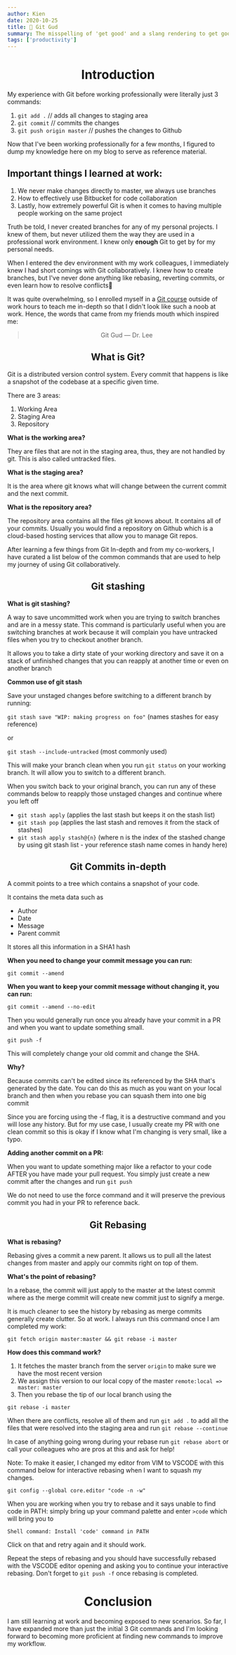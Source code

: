 ```yaml
---
author: Kien
date: 2020-10-25
title: 🍅 Git Gud
summary: The misspelling of 'get good' and a slang rendering to get good at a task or skill. It is used to heckle inexperienced players or newbies online in video games. My journey and experience with Git.
tags: ['productivity']
---
```


# <center>Introduction</center>

My experience with Git before working professionally were literally just 3 commands:

1. `git add .` // adds all changes to staging area
2. `git commit` // commits the changes
3. `git push origin master` // pushes the changes to Github

Now that I've been working professionally for a few months, I figured to dump my knowledge here on my blog to serve as reference material.

## Important things I learned at work:

1. We never make changes directly to master, we always use branches
2. How to effectively use Bitbucket for code collaboration
3. Lastly, how extremely powerful Git is when it comes to having multiple people working on the same project

Truth be told, I never created branches for any of my personal projects. I knew of them, but never utilized them the way they are used in a professional work environment. I knew only **enough** Git to get by for my personal needs.

When I entered the dev environment with my work colleagues, I immediately knew I had short comings with Git collaboratively. I knew how to create branches, but I've never done anything like rebasing, reverting commits, or even learn how to resolve conflicts🙈

It was quite overwhelming, so I enrolled myself in a <a href="https://frontendmasters.com/courses/git-in-depth/" target="_blank">Git course</a> outside of work hours to teach me in-depth so that I didn't look like such a noob at work. Hence, the words that came from my friends mouth which inspired me:

<blockquote>
  <center>Git Gud — Dr. Lee</center>
</blockquote>

## <center> What is Git? </center>

Git is a distributed version control system. Every commit that happens is like a snapshot of the codebase at a specific given time.

There are 3 areas:

1. Working Area
2. Staging Area
3. Repository

**What is the working area?**

They are files that are not in the staging area, thus, they are not handled by git. This is also called untracked files.

**What is the staging area?**

It is the area where git knows what will change between the current commit and the next commit.

**What is the repository area?**

The repository area contains all the files git knows about. It contains all of your commits. Usually you would find a repository on Github which is a cloud-based hosting services that allow you to manage Git repos.

After learning a few things from Git In-depth and from my co-workers, I have curated a list below of the common commands that are used to help my journey of using Git collaboratively.

## <center> Git stashing </center>

**What is git stashing?**

A way to save uncommitted work when you are trying to switch branches and are in a messy state. This command is particularly useful when you are switching branches at work because it will complain you have untracked files when you try to checkout another branch.

It allows you to take a dirty state of your working directory and save it on a stack of unfinished changes that you can reapply at another time or even on another branch

**Common use of git stash**

Save your unstaged changes before switching to a different branch by running:

`git stash save "WIP: making progress on foo"` (names stashes for easy reference)

or

`git stash --include-untracked` (most commonly used)

This will make your branch clean when you run `git status` on your working branch. It will allow you to switch to a different branch.

When you switch back to your original branch, you can run any of these commands below to reapply those unstaged changes and continue where you left off

- `git stash apply` (applies the last stash but keeps it on the stash list)
- `git stash pop` (applies the last stash and removes it from the stack of stashes)
- `git stash apply stash@{n}` (where n is the index of the stashed change by using git stash list - your reference stash name comes in handy here)

## <center> Git Commits in-depth </center>

A commit points to a tree which contains a snapshot of your code.

It contains the meta data such as

- Author
- Date
- Message
- Parent commit

It stores all this information in a SHA1 hash

**When you need to change your commit message you can run:**

`git commit --amend`

**When you want to keep your commit message without changing it, you can run:**

`git commit --amend --no-edit`

Then you would generally run once you already have your commit in a PR and when you want to update something small.

`git push -f`

This will completely change your old commit and change the SHA.

**Why?**

Because commits can't be edited since its referenced by the SHA that's generated by the date. You can do this as much as you want on your local branch and then when you rebase you can squash them into one big commit

Since you are forcing using the -f flag, it is a destructive command and you will lose any history. But for my use case, I usually create my PR with one clean commit so this is okay if I know what I'm changing is very small, like a typo.

**Adding another commit on a PR:**

When you want to update something major like a refactor to your code AFTER you have made your pull request. You simply just create a new commit after the changes and run `git push`

We do not need to use the force command and it will preserve the previous commit you had in your PR to reference back.

## <center> Git Rebasing </center>

**What is rebasing?**

Rebasing gives a commit a new parent. It allows us to pull all the latest changes from master and apply our commits right on top of them.

**What's the point of rebasing?**

In a rebase, the commit will just apply to the master at the latest commit where as the merge commit will create new commit just to signify a merge.

It is much cleaner to see the history by rebasing as merge commits generally create clutter. So at work. I always run this command once I am completed my work:

`git fetch origin master:master && git rebase -i master`

**How does this command work?**

1. It fetches the master branch from the server `origin` to make sure we have the most recent version
2. We assign this version to our local copy of the master `remote:local => master: master`
3. Then you rebase the tip of our local branch using the

`git rebase -i master`

When there are conflicts, resolve all of them and run `git add .` to add all the files that were resolved into the staging area and run `git rebase --continue`

In case of anything going wrong during your rebase run `git rebase abort` or call your colleagues who are pros at this and ask for help!

Note: To make it easier, I changed my editor from VIM to VSCODE with this command below for interactive rebasing when I want to squash my changes.

`git config --global core.editor "code -n -w"`

When you are working when you try to rebase and it says unable to find code in PATH:
simply bring up your command palette and enter
`>code` which will bring you to

`Shell command: Install 'code' command in PATH`

Click on that and retry again and it should work.

Repeat the steps of rebasing and you should have successfully rebased with the VSCODE editor opening and asking you to continue your interactive rebasing. Don't forget to `git push -f` once rebasing is completed.

# <center> Conclusion </center>

I am still learning at work and becoming exposed to new scenarios. So far, I have expanded more than just the initial 3 Git commands and I'm looking forward to becoming more proficient at finding new commands to improve my workflow.
